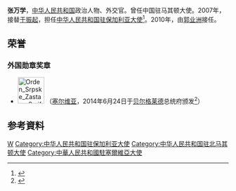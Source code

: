 '''张万学'''，[[中华人民共和国|中华人民共和国]]政治人物、外交官。曾任中国驻马其顿大使。2007年，接替[[于振起|于振起]]，担任[[中国驻保加利亚大使列表|中华人民共和国驻保加利亚大使]]<ref>{{cite web|author=中华人民共和国外交部|title=中国驻保加利亚历任大使|url=http://www.mfa.gov.cn/chn/pds/ziliao/wjrw/2167/2172/t9223.htm|publisher=中华人民共和国外交部|accessdate=2012-03-07}}</ref>。2010年，由[[郭业洲|郭业洲]]接任。

==荣誉==
===外国勋章奖章===
* [[File:Orden_Srpske_Zastave_2.gif|60px]] {{link-sr|二等塞尔维亚国旗勋章|Орден српске заставе}}（[[塞尔维亚|塞尔维亚]]，2014年6月24日于[[贝尔格莱德|贝尔格莱德]]总统府颁发<ref>{{cite web |url=https://www.mfa.gov.cn/ce/cers//chn/sgxx/sghd/t1168952.htm |title=塞尔维亚总统尼科利奇为张万学大使授勋 |publisher=中华人民共和国驻塞尔维亚共和国大使馆 |date=2014-06-26 |accessdate=2022-01-24 |archive-date=2022-01-24 |archive-url=https://web.archive.org/web/20220124101144/https://www.mfa.gov.cn/ce/cers//chn/sgxx/sghd/t1168952.htm }}</ref>）

== 参考資料 ==
{{reflist}}

{{start box}}
{{s-dip}}
{{succession box|[[许月荷|许月荷]]|[[董春風|董春風]]|[[中国驻马其顿大使列表|中华人民共和国驻马其顿大使]]|2001年6月-2007年2月}}
{{succession box|[[于振起|于振起]]|[[郭业洲|郭业洲]]|[[中国驻保加利亚大使列表|中华人民共和国驻保加利亚大使]]|2007年10月-2010年8月}}
{{succession box|[[魏敬華|魏敬華]]|[[李滿長|李滿長]]|[[中國駐塞爾維亞大使列表|中華人民共和國駐塞爾維亞大使]]|2011年8月－2014年6月}}
{{end box}}
{{中國駐北馬其頓大使}}
{{中国政治人物小作品}}

[[Category:张姓|W]]
[[Category:中华人民共和国驻保加利亚大使|Category:中华人民共和国驻保加利亚大使]]
[[Category:中华人民共和国驻北马其顿大使|Category:中华人民共和国驻北马其顿大使]]
[[Category:中華人民共和國駐塞爾維亞大使|Category:中華人民共和國駐塞爾維亞大使]]